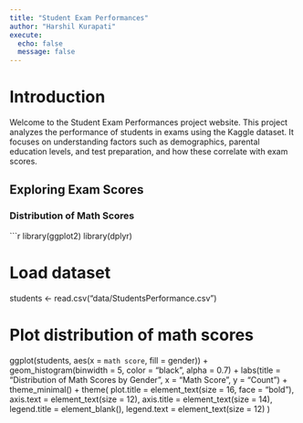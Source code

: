 ```yaml
---
title: "Student Exam Performances"
author: "Harshil Kurapati"
execute: 
  echo: false
  message: false
---
```


# Introduction

Welcome to the Student Exam Performances project website. This project analyzes the performance of students in exams using the Kaggle dataset. It focuses on understanding factors such as demographics, parental education levels, and test preparation, and how these correlate with exam scores.

## Exploring Exam Scores

### Distribution of Math Scores

```r
library(ggplot2)
library(dplyr)

# Load dataset
students <- read.csv("data/StudentsPerformance.csv")

# Plot distribution of math scores
ggplot(students, aes(x = `math score`, fill = gender)) +
  geom_histogram(binwidth = 5, color = "black", alpha = 0.7) +
  labs(title = "Distribution of Math Scores by Gender", x = "Math Score", y = "Count") +
  theme_minimal() +
  theme(
    plot.title = element_text(size = 16, face = "bold"),
    axis.text = element_text(size = 12),
    axis.title = element_text(size = 14),
    legend.title = element_blank(),
    legend.text = element_text(size = 12)
  )
